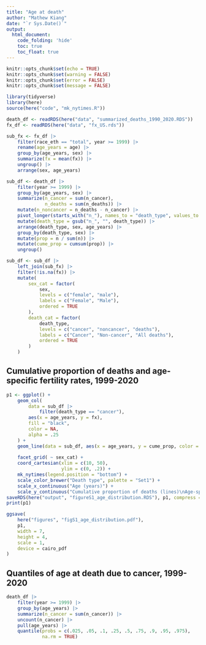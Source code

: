 ```yaml
---
title: "Age at death"
author: "Mathew Kiang"
date: "`r Sys.Date()`"
output: 
  html_document:
    code_folding: 'hide'
    toc: true
    toc_float: true
---
```


```r
knitr::opts_chunk$set(echo = TRUE)
knitr::opts_chunk$set(warning = FALSE)
knitr::opts_chunk$set(error = FALSE)
knitr::opts_chunk$set(message = FALSE)
```

```r
library(tidyverse)
library(here)
source(here("code", "mk_nytimes.R"))

death_df <- readRDS(here("data", "summarized_deaths_1990_2020.RDS"))
fx_df <- readRDS(here("data", "fx_US.rds"))

sub_fx <- fx_df |>
    filter(race_eth == "total", year >= 1999) |>
    rename(age_years = age) |>
    group_by(age_years, sex) |>
    summarize(fx = mean(fx)) |>
    ungroup() |>
    arrange(sex, age_years)

sub_df <- death_df |>
    filter(year >= 1999) |>
    group_by(age_years, sex) |>
    summarize(n_cancer = sum(n_cancer),
              n_deaths = sum(n_deaths)) |>
    mutate(n_noncancer = n_deaths - n_cancer) |>
    pivot_longer(starts_with("n_"), names_to = "death_type", values_to = "n") |>
    mutate(death_type = gsub("n_", "", death_type)) |>
    arrange(death_type, sex, age_years) |>
    group_by(death_type, sex) |>
    mutate(prop = n / sum(n)) |>
    mutate(cume_prop = cumsum(prop)) |>
    ungroup()

sub_df <- sub_df |>
    left_join(sub_fx) |>
    filter(!is.na(fx)) |>
    mutate(
        sex_cat = factor(
            sex,
            levels = c("female", "male"),
            labels = c("Female", "Male"),
            ordered = TRUE
        ),
        death_cat = factor(
            death_type,
            levels = c("cancer", "noncancer", "deaths"),
            labels = c("Cancer", "Non-cancer", "All deaths"),
            ordered = TRUE
        )
    )
```


## Cumulative proportion of deaths and age-specific fertility rates, 1999-2020
```r
p1 <- ggplot() +
    geom_col(
        data = sub_df |>
            filter(death_type == "cancer"),
        aes(x = age_years, y = fx),
        fill = "black",
        color = NA, 
        alpha = .25
    ) +
    geom_line(data = sub_df, aes(x = age_years, y = cume_prop, color = death_cat)) +
    
    facet_grid( ~ sex_cat) +
    coord_cartesian(xlim = c(10, 50),
                    ylim = c(0, .2)) + 
    mk_nytimes(legend.position = "bottom") + 
    scale_color_brewer("Death type", palette = "Set1") + 
    scale_x_continuous("Age (years)") + 
    scale_y_continuous("Cumulative proportion of deaths (lines)\nAge-specific fertility rate (bars)")
saveRDS(here("output", "figureS1_age_distribution.RDS"), p1, compress = "xz")
print(p1)

ggsave(
    here("figures", "figS1_age_distribution.pdf"),
    p1,
    width = 7,
    height = 4,
    scale = 1,
    device = cairo_pdf
)
```

## Quantiles of age at death due to cancer, 1999-2020
```r
death_df |>
    filter(year >= 1999) |>
    group_by(age_years) |>
    summarize(n_cancer = sum(n_cancer)) |>
    uncount(n_cancer) |>
    pull(age_years) |>
    quantile(probs = c(.025, .05, .1, .25, .5, .75, .9, .95, .975),
             na.rm = TRUE)
```

